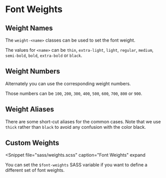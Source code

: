 
# Font Weights

## Weight Names

The `weight-<name>` classes can be used to set the font weight.

The values for `<name>` can be `thin`, `extra-light`, `light`, `regular`,
`medium`, `semi-bold`, `bold`, `extra-bold` or `black`.

<Snippet
  file="weights/names.html"
  caption="Weight Names"
  expand output
/>

## Weight Numbers

Alternately you can use the corresponding weight numbers.

Those numbers can be `100`, `200`, `300`, `400`, `500`, `600`, `700`, `800`
or `900`.

<Snippet
  file="weights/numbers.html"
  caption="Weight Numbers"
  expand output
/>

## Weight Aliases

There are some short-cut aliases for the common cases.  Note that we
use `thick` rather than `black` to avoid any confusion with the color black.

<Snippet
  file="weights/aliases.html"
  caption="Weight Aliases"
  expand output
/>

## Custom Weights

<Snippet
  file="sass/weights.scss"
  caption="Font Weights"
  expand
>
  You can set the `$font-weights` SASS variable if you want to define a
  different set of font weights.
</Snippet>
